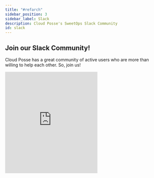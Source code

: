 ```yaml
---
title: "#refarch"
sidebar_position: 3
sidebar_label: Slack
description: Cloud Posse's SweetOps Slack Community
id: slack
---
```


## Join our Slack Community!

Cloud Posse has a great community of active users who are more than willing to help each other. So, join us!

<iframe src="https://slack.cloudposse.com/?theme=dark&background=00000000"
        marginWidth="0"
        marginHeight="0"
        hspace="0"
        vspace="0"
        width="300"
        height="330"
        scrolling="no"
        frameBorder="0"
        className="join-slack"
        allowtransparency="true"
        style={{ borderRadius: '6px', display: 'flex', marginRight: 'auto', marginLeft: 'auto'}}
        ></iframe>


